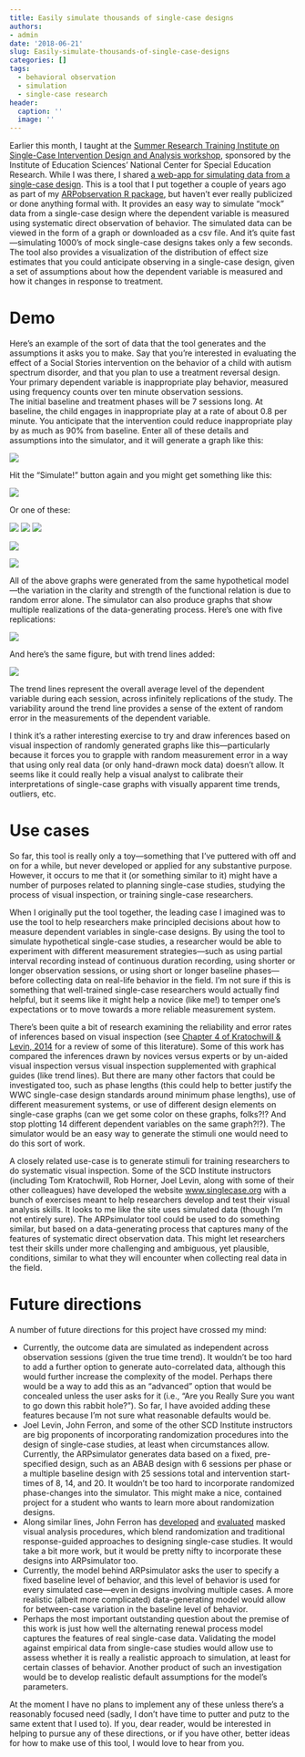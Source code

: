 ```yaml
---
title: Easily simulate thousands of single-case designs
authors:
- admin
date: '2018-06-21'
slug: Easily-simulate-thousands-of-single-case-designs
categories: []
tags:
  - behavioral observation
  - simulation
  - single-case research
header:
  caption: ''
  image: ''
---
```


Earlier this month, I taught at the [Summer Research Training Institute on Single-Case Intervention Design and Analysis workshop](https://scdinstitute2018.com/), sponsored by the Institute of Education Sciences' National Center for Special Education Research. 
While I was there, I shared [a web-app for simulating data from a single-case design](https://jepusto.shinyapps.io/ARPsimulator/). 
This is a tool that I put together a couple of years ago as part of my [ARPobservation R package](/software/arpobservation/), but haven't ever really publicized or done anything formal with.
It provides an easy way to simulate "mock" data from a single-case design where the dependent variable is measured using systematic direct observation of behavior.
The simulated data can be viewed in the form of a graph or downloaded as a csv file.
And it's quite fast---simulating 1000's of mock single-case designs takes only a few seconds.
The tool also provides a visualization of the distribution of effect size estimates that you could anticipate observing in a single-case design, given a set of assumptions about how the dependent variable is measured and how it changes in response to treatment. 

# Demo

Here's an example of the sort of data that the tool generates and the assumptions it asks you to make. 
Say that you're interested in evaluating the effect of a Social Stories intervention on the behavior of a child with autism spectrum disorder, and that you plan to use a treatment reversal design.
Your primary dependent variable is inappropriate play behavior, measured using frequency counts over ten minute observation sessions.  
The initial baseline and treatment phases will be 7 sessions long.
At baseline, the child engages in inappropriate play at a rate of about 0.8 per minute. 
You anticipate that the intervention could reduce inappropriate play by as much as 90% from baseline. 
Enter all of these details and assumptions into the simulator, and it will generate a graph like this:

![](/img/Crozier-Tincani-simulated-data-A.png)

Hit the "Simulate!" button again and you might get something like this:

![](/img/Crozier-Tincani-simulated-data-B.png)

Or one of these:

![](/img/Crozier-Tincani-simulated-data-C.png)
![](/img/Crozier-Tincani-simulated-data-A.png)
![](/img/Crozier-Tincani-simulated-data-A.png)

![](/img/Crozier-Tincani-simulated-data-D.png)

![](/img/Crozier-Tincani-simulated-data-E.png)

All of the above graphs were generated from the same hypothetical model---the variation in the  clarity and strength of the functional relation is due to random error alone. 
The simulator can also produce graphs that show multiple realizations of the data-generating process. Here's one with five replications:

![](/img/Crozier-Tincani-simulated-data-5.png)

And here's the same figure, but with trend lines added:

![](/img/Crozier-Tincani-simulated-data-trend.png)

The trend lines represent the overall average level of the dependent variable during each session, across infinitely replications of the study.
The variability around the trend line provides a sense of the extent of random error in the measurements of the dependent variable. 

I think it's a rather interesting exercise to try and draw inferences based on visual inspection of randomly generated graphs like this---particularly because it forces you to grapple with random measurement error in a way that using only real data (or only hand-drawn mock data) doesn't allow.
It seems like it could really help a visual analyst to calibrate their interpretations of single-case graphs with visually apparent time trends, outliers, etc.

# Use cases

So far, this tool is really only a toy---something that I've puttered with off and on for a while, but never developed or applied for any substantive purpose.
However, it occurs to me that it (or something similar to it) might have a number of purposes related to planning single-case studies, studying the process of visual inspection, or training single-case researchers. 

When I originally put the tool together, the leading case I imagined was to use the tool to help researchers make principled decisions about how to measure dependent variables in single-case designs. 
By using the tool to simulate hypothetical single-case studies, a researcher would be able to experiment with different measurement strategies---such as using partial interval recording instead of continuous duration recording, using shorter or longer observation sessions, or using short or longer baseline phases---before collecting data on real-life behavior in the field. 
I'm not sure if this is something that well-trained single-case researchers would actually find helpful, but it seems like it might help a novice (like me!) to temper one's expectations or to move towards a more reliable measurement system. 

There's been quite a bit of research examining the reliability and error rates of inferences based on visual inspection (see [Chapter 4 of Kratochwill & Levin, 2014](http://dx.doi.org/10.1037/14376-004) for a review of some of this literature). 
Some of this work has compared the inferences drawn by novices versus experts or by un-aided visual inspection versus visual inspection supplemented with graphical guides (like trend lines).
But there are many other factors that could be investigated too, such as phase lengths (this could help to better justify the WWC single-case design standards around minimum phase lengths), use of different measurement systems, or use of different design elements on single-case graphs (can we get some color on these graphs, folks?!? And stop plotting 14 different dependent variables on the same graph?!?). 
The simulator would be an easy way to generate the stimuli one would need to do this sort of work. 

A closely related use-case is to generate stimuli for training researchers to do systematic visual inspection. 
Some of the SCD Institute instructors (including Tom Kratochwill, Rob Horner, Joel Levin, along with some of their other colleagues) have developed the website [www.singlecase.org](http://www.singlecase.org) with a bunch of exercises meant to help researchers develop and test their visual analysis skills. 
It looks to me like the site uses simulated data (though I'm not entirely sure). 
The ARPsimulator tool could be used to do something similar, but based on a data-generating process that captures many of the features of systematic direct observation data.
This might let researchers test their skills under more challenging and ambiguous, yet plausible, conditions, similar to what they will encounter when collecting real data in the field.

# Future directions

A number of future directions for this project have crossed my mind:

* Currently, the outcome data are simulated as independent across observation sessions (given the true time trend). It wouldn't be too hard to add a further option to generate auto-correlated data, although this would further increase the complexity of the model. Perhaps there would be a way to add this as an "advanced" option that would be concealed unless the user asks for it (i.e., "Are you Really Sure you want to go down this rabbit hole?"). So far, I have avoided adding these features because I'm not sure what reasonable defaults would be.
* Joel Levin, John Ferron, and some of the other SCD Institute instructors are big proponents of incorporating  randomization procedures into the design of single-case studies, at least when circumstances allow. Currently, the ARPsimulator generates data based on a fixed, pre-specified design, such as an ABAB design with 6 sessions per phase or a multiple baseline design with 25 sessions total and intervention start-times of 8, 14, and 20. It wouldn't be too hard to incorporate randomized phase-changes into the simulator. This might make a nice, contained project for a student who wants to learn more about randomization designs.
* Along similar lines, John Ferron has [developed](https://www.tandfonline.com/doi/abs/10.3200/JEXE.75.1.66-81) and [evaluated](https://doi.org/10.1002/jaba.410) masked visual analysis procedures, which blend randomization and traditional response-guided approaches to designing single-case studies. It would take a bit more work, but it would be pretty nifty to incorporate these designs into ARPsimulator too. 
* Currently, the model behind ARPsimulator asks the user to specify a fixed baseline level of behavior, and this level of behavior is used for every simulated case---even in designs involving multiple cases. A more realistic (albeit more complicated) data-generating model would allow for between-case variation in the baseline level of behavior.
* Perhaps the most important outstanding question about the premise of this work is just how well the alternating renewal process model captures the features of real single-case data. Validating the model against empirical data from single-case studies would allow use to assess whether it is really a realistic approach to simulation, at least for certain classes of behavior. Another product of such an investigation would be to develop realistic default assumptions for the model's parameters. 

At the moment I have no plans to implement any of these unless there's a reasonably focused need (sadly, I don't have time to putter and putz to the same extent that I used to).
If you, dear reader, would be interested in helping to pursue any of these directions, or if you have other, better ideas for how to make use of this tool, I would love to hear from you.

